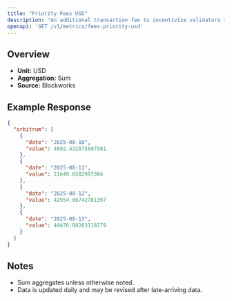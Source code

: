 ```yaml
---
title: "Priority Fees USD"
description: "An additional transaction fee to incentivize validators to prioritize and execute transactions."
openapi: 'GET /v1/metrics/fees-priority-usd'
---
```


## Overview

- **Unit:** USD
- **Aggregation:** Sum
- **Source:** Blockworks

## Example Response

```json
{
  "arbitrum": [
    {
      "date": "2025-08-10",
      "value": 4892.432875697501
    },
    {
      "date": "2025-08-11",
      "value": 21649.6582997384
    },
    {
      "date": "2025-08-12",
      "value": 42954.06742781397
    },
    {
      "date": "2025-08-13",
      "value": 44476.08283119279
    }
  ]
}
```

## Notes
- Sum aggregates unless otherwise noted.
- Data is updated daily and may be revised after late-arriving data.
